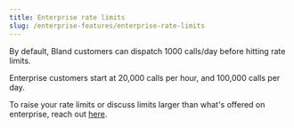 ```yaml
---
title: Enterprise rate limits
slug: /enterprise-features/enterprise-rate-limits
---
```



By default, Bland customers can dispatch 1000 calls/day before hitting rate limits.

Enterprise customers start at 20,000 calls per hour, and 100,000 calls per day.

To raise your rate limits or discuss limits larger than what's offered on enterprise, reach out <a href="https://forms.default.com/361589">here</a>.
